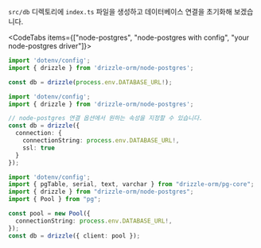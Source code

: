 
`src/db` 디렉토리에 `index.ts` 파일을 생성하고 데이터베이스 연결을 초기화해 보겠습니다.

<CodeTabs items={["node-postgres", "node-postgres with config", "your node-postgres driver"]}>
```typescript copy
import 'dotenv/config';
import { drizzle } from 'drizzle-orm/node-postgres';

const db = drizzle(process.env.DATABASE_URL!);
```
```typescript copy
import 'dotenv/config';
import { drizzle } from 'drizzle-orm/node-postgres';

// node-postgres 연결 옵션에서 원하는 속성을 지정할 수 있습니다.
const db = drizzle({ 
  connection: { 
    connectionString: process.env.DATABASE_URL!,
    ssl: true
  }
});
```
```typescript copy
import 'dotenv/config';
import { pgTable, serial, text, varchar } from "drizzle-orm/pg-core";
import { drizzle } from "drizzle-orm/node-postgres";
import { Pool } from "pg";

const pool = new Pool({
  connectionString: process.env.DATABASE_URL!,
});
const db = drizzle({ client: pool });
```
</CodeTabs>


